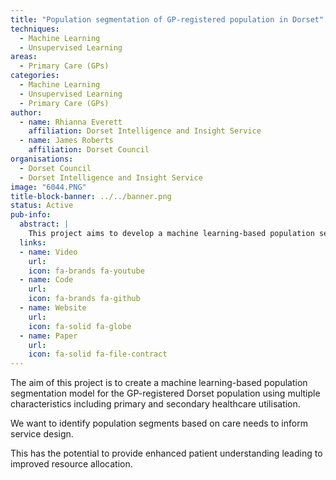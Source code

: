 ```yaml
---
title: "Population segmentation of GP-registered population in Dorset"
techniques:
  - Machine Learning
  - Unsupervised Learning
areas:
  - Primary Care (GPs)
categories:
  - Machine Learning
  - Unsupervised Learning
  - Primary Care (GPs)
author:
  - name: Rhianna Everett
    affiliation: Dorset Intelligence and Insight Service
  - name: James Roberts
    affiliation: Dorset Council
organisations:
  - Dorset Council
  - Dorset Intelligence and Insight Service
image: "6044.PNG"
title-block-banner: ../../banner.png
status: Active
pub-info:
  abstract: |
    This project aims to develop a machine learning-based population segmentation model for the GP-registered Dorset population, using multiple characteristics including healthcare utilisation. The goal is to identify segments based on care needs to inform service design, enhancing patient understanding and improving resource allocation.
  links:
  - name: Video
    url:
    icon: fa-brands fa-youtube
  - name: Code
    url:
    icon: fa-brands fa-github
  - name: Website
    url:
    icon: fa-solid fa-globe
  - name: Paper
    url:
    icon: fa-solid fa-file-contract
---
```


The aim of this project is to create a machine learning-based population segmentation model for the GP-registered Dorset population using multiple characteristics including primary and secondary healthcare utilisation.

We want to identify population segments based on care needs to inform service design.

This has the potential to provide enhanced patient understanding leading to improved resource allocation.
